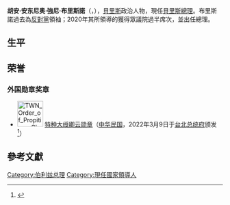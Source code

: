 {{Expand language|1=en|time=2020-11-23T03:32:36+00:00}}
{{NoteTA|zh-cn:布里塞尼奥;zh-tw:布里斯諾|zh-hans:约翰尼;zh-tw:強尼;zh-hk:莊尼}} {{Infobox officeholder
| honorific-prefix    = [[尊敬的|尊敬的]]
| image               = Presidente Giammattei se reúne con el Primer Ministro de Belice (Briceño) (cropped).jpg
| honorific_suffix    = 
| name                = 胡安·安东尼奥·布里斯諾<br>''Juan Antonio Briceño''
| office              = {{flag|Belize}}第7任[[貝里斯總理|總理]]
| term_start          = 2020年11月12日
| term_end            = 
| monarch             = [[伊莉莎白二世|伊莉莎白二世]]
| governor_general    = [[楊可為|楊可為]]<br>[[察芙拉|察芙拉]]
| predecessor         = [[迪安·奧利弗·巴羅|迪安·奧利弗·巴洛]]
| successor           = 
| office1             = {{flag|Belize}}眾議員
| term_start1         = 1993年6月30日
| term_end1           = 
| constituency1       = {{tsl|en|Orange Walk Central|橘園鎮中選區}}
| birth_place         = {{flag|British Honduras}}[[橘園鎮|橘園鎮]]<br />{{small|(今屬{{flag|Belize}})}}
| birth_date          = {{birth date and age|1960|7|17|df=y}}
| children            = 3名
| spouse              = [[貝里斯|貝里斯]]第一夫人暨家庭和兒童發展大使羅莎娜·布里斯諾（Rossana Briceño）[[閣下|閣下]]
| father              = {{tsl|en|Elijio Briceño|伊利約·布里斯諾}}
| alma_mater          = [[德克薩斯大學奧斯汀分校|德州大學奧斯汀分校]]
| nationality         = {{flag|Belize}}
| party               = {{link-en|人民统一党(伯利兹)|People's United Party|人民统一党}}
| death_place         = 
| death_date          = 
| awards              = [[卿云勳章|特種大綬卿雲勳章]]（[[中華民國|中華民國]]）
}}
'''胡安·安东尼奥·強尼·布里斯諾'''（{{lang-es|Juan Antonio Johnny Briceño}}，{{bd|1960年|7月17日}}），[[貝里斯|貝里斯]]政治人物，現任[[貝里斯總理|貝里斯總理]]。布里斯諾過去為[[反對黨|反對黨]]領袖；2020年其所領導的{{link-en|人民统一党(伯利兹)|People's United Party|人民统一党}}獲得眾議院過半席次，並出任總理。

==生平==

==荣誉==
===外国勋章奖章===
* [[File:TWN_Order_of_Propitious_Clouds_1Class_BAR.svg|60px]]  [[卿云勋章|特种大绶卿云勋章]]（[[中华民国|中华民国]]，2022年3月9日于[[台北市|台北]][[总统府_(台湾)|总统府]]颁发<ref>{{cite web |url=https://www.president.gov.tw/News/26590#banner |title=總統贈勳暨國宴宴請貝里斯總理布里仙紐伉儷 |publisher=中華民國總統府 |date=2022-03-09 |accessdate=2022-03-10 |archive-date= |archive-url= |dead-url=no }}</ref>）

==參考文獻==
{{reflist}}

{{英联邦政府首脑}}
{{君主制國家政府首腦}}

[[Category:伯利兹总理|Category:伯利兹总理]]
[[Category:現任國家領導人|Category:現任國家領導人]]
